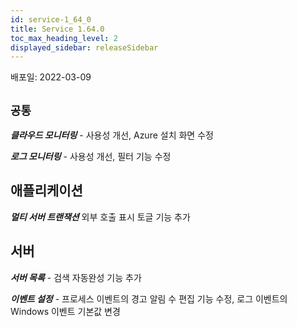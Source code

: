 ```yaml
---
id: service-1_64_0
title: Service 1.64.0
toc_max_heading_level: 2
displayed_sidebar: releaseSidebar
---
```



배포일: 2022-03-09

## `공통`

***클라우드 모니터링*** - 사용성 개선, Azure 설치 화면 수정

***로그 모니터링*** - 사용성 개선, 필터 기능 수정


## 애플리케이션

***멀티 서버 트랜잭션*** 외부 호출 표시 토글 기능 추가

## 서버

***서버 목록*** - 검색 자동완성 기능 추가

***이벤트 설정*** - 프로세스 이벤트의 경고 알림 수 편집 기능 수정, 로그 이벤트의 Windows 이벤트 기본값 변경 